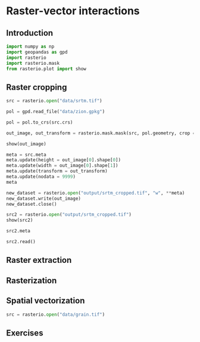 # Raster-vector interactions {#raster-vector}

## Introduction

```python
import numpy as np
import geopandas as gpd
import rasterio
import rasterio.mask
from rasterio.plot import show
```


## Raster cropping

```python
src = rasterio.open("data/srtm.tif")
```

```python
pol = gpd.read_file("data/zion.gpkg")
```

```python
pol = pol.to_crs(src.crs)
```



```python
out_image, out_transform = rasterio.mask.mask(src, pol.geometry, crop = False, nodata = 9999)
```


```python
show(out_image)
```

```python
meta = src.meta
meta.update(height = out_image[0].shape[0])
meta.update(width = out_image[0].shape[1])
meta.update(transform = out_transform)
meta.update(nodata = 9999)
meta
```

```python
new_dataset = rasterio.open("output/srtm_cropped.tif", "w", **meta)
new_dataset.write(out_image)
new_dataset.close()
```

```python
src2 = rasterio.open("output/srtm_cropped.tif")
show(src2)
```

```python
src2.meta
```

```python
src2.read()
```

## Raster extraction

## Rasterization

## Spatial vectorization

```python
src = rasterio.open("data/grain.tif")
```

## Exercises
